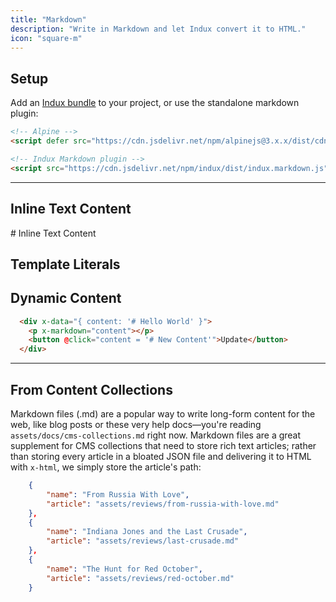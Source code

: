 ```yaml
---
title: "Markdown"
description: "Write in Markdown and let Indux convert it to HTML."
icon: "square-m"
---
```


## Setup

Add an [Indux bundle](/getting-started/setup) to your project, or use the standalone markdown plugin:

```html
<!-- Alpine -->
<script defer src="https://cdn.jsdelivr.net/npm/alpinejs@3.x.x/dist/cdn.min.js"></script>

<!-- Indux Markdown plugin -->
<script src="https://cdn.jsdelivr.net/npm/indux/dist/indux.markdown.js"></script>
```

---

## Inline Text Content

  <div x-markdown># Inline Text Content</div>

## Template Literals
  <div x-markdown="`# Template Literal`"></div>

## Dynamic Content
```html
  <div x-data="{ content: '# Hello World' }">
    <p x-markdown="content"></p>
    <button @click="content = '# New Content'">Update</button>
  </div>
```

---

## From Content Collections

Markdown files (.md) are a popular way to write long-form content for the web, like blog posts or these very help docs—you're reading `assets/docs/cms-collections.md` right now. Markdown files are a great supplement for CMS collections that need to store rich text articles; rather than storing every article in a bloated JSON file and delivering it to HTML with `x-html`, we simply store the article's path:

```json films.json
    {
        "name": "From Russia With Love",
        "article": "assets/reviews/from-russia-with-love.md"
    },
    {
        "name": "Indiana Jones and the Last Crusade",
        "article": "assets/reviews/last-crusade.md"
    },
    {
        "name": "The Hunt for Red October",
        "article": "assets/reviews/red-october.md"
    }
```